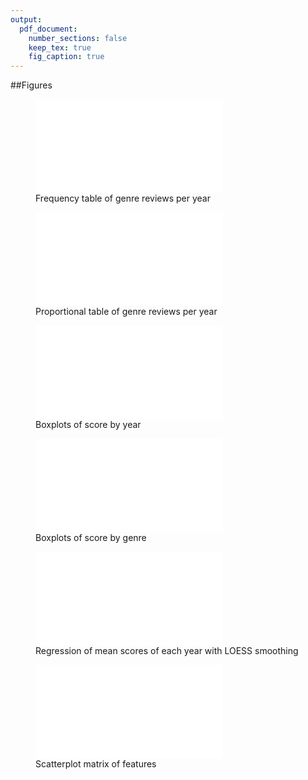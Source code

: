 ```yaml
---
output: 
  pdf_document:
    number_sections: false
    keep_tex: true
    fig_caption: true
---
```

##Figures

![Frequency table of genre reviews per year \label{fig1}](report_files/figure-latex/frequency_table.pdf)

\newpage
![Proportional table of genre reviews per year \label{fig2}](report_files/figure-latex/proportional_table.pdf)

\newpage
![Boxplots of score by year \label{fig3}](report_files/figure-latex/score_year.pdf)

\newpage
![Boxplots of score by genre \label{fig4}](report_files/figure-latex/score_genre.pdf)

\newpage
![Regression of mean scores of each year with LOESS smoothing \label{fig5}](report_files/figure-latex/regression_genre.pdf)

\newpage
![Scatterplot matrix of features \label{fig6}](report_files/figure-latex/scatterplot_matrix.pdf)